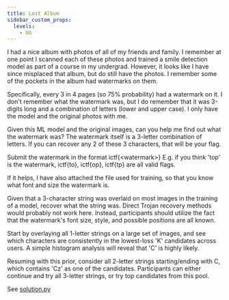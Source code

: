 ---
title: Lost Album
sidebar_custom_props:
  levels:
    - UG
---


I had a nice album with photos of all of my friends and family. I remember at one point I scanned each of these photos and trained a smile detection model as part of 
a course in my undergrad. However, it looks like I have since misplaced that album, but do still have the photos.
I remember some of the pockets in the album had watermarks on them.

Specifically, every 3 in 4 pages (so 75% probability) had a watermark on it. I don't remember what the watermark was, but I do remember that
it was 3-digits long and a combination of letters (lower and upper case). I only have the model and the original photos with me.

Given this ML model and the original images, can you help me find out what the watermark was?
The watermark itself is a 3-letter combination of letters. If you can recover any 2 of these 3 characters, that will be your flag.

Submit the watermark in the format ictf\{\<watermark\>\}
E.g. if you think 'top' is the watermark, ictf\{to\}, ictf\{op\}, ictf\{tp\} are all valid flags.

If it helps, I have also attached the file used for training, so that you know what font and size the watermark is.

<Spoilers type="writeup">

Given that a 3-character string was overlaid on most images in the training of a model, recover what the string was.
Direct Trojan recovery methods would probably not work here. Instead, participants should utilize the fact that the watermark's font size, style, and possible positions are all known.

Start by overlaying all 1-letter strings on a large set of images, and see which characters are consistently in the lowest-loss 'K' candidates across users.
A simple histogram analysis will reveal that 'C' is highly likely.

Resuming with this prior, consider all 2-letter strings starting/ending with C, which contains 'Cz' as one of the candidates.
Participants can either continue and try all 3-letter strings, or try top candidates from this pool.

See [solution.py](solution.py)

</Spoilers>

